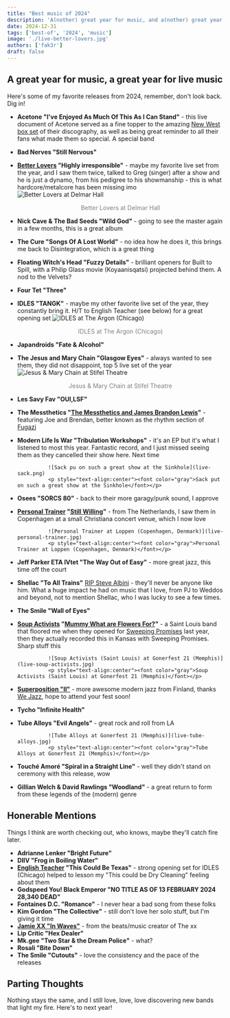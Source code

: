 ```yaml
---
title: "Best music of 2024"
description: 'A(nother) great year for music, and a(nother) great year for live music!'
date: 2024-12-31
tags: ['best-of', '2024', 'music']
image: './live-better-lovers.jpg'
authors: ['fak3r']
draft: false
---
```



## A great year for music, a great year for live music

Here's some of my favorite releases from 2024, remember, don't look back. Dig in!

* **Acetone "I've Enjoyed As Much Of This As I Can Stand"** - this live document of Acetone served as a fine topper to the amazing [New West box set](https://newwestrecords.com/collections/acetone) of their discography, as well as being great reminder to all their fans what made them so special. A special band
* **Bad Nerves "Still Nervous"**
* **[Better Lovers](https://betterloversband.com/) "Highly irresponsible"** - maybe my favorite live set from the year, and I saw them twice, talked to Greg (singer) after a show and he is just a dynamo, from his pedigree to his showmanship - this is what hardcore/metalcore has been missing imo
                ![Better Lovers at Delmar Hall](live-better-lovers.jpg)
                <p style="text-align:center"><font color="gray">Better Lovers at Delmar Hall</font></p>

* **Nick Cave & The Bad Seeds "Wild God"** - going to see the master again in a few months, this is a great album
* **The Cure "Songs Of A Lost World"** - no idea how he does it, this brings me back to Disintegration, which is a great thing
* **Floating Witch's Head "Fuzzy Details"** - brilliant openers for Built to Spill, with a Philip Glass movie (Koyaanisqatsi) projected behind them. A nod to the Velvets?
* **Four Tet "Three"**
* **IDLES "TANGK"** - maybe my other favorite live set of the year, they constantly bring it. H/T to English Teacher (see below) for a great opening set
                ![IDLES at The Argon (Chicago)](live-idles.jpg) 
                <p style="text-align:center"><font color="gray">IDLES at The Argon (Chicago)</font></p>

* **Japandroids "Fate & Alcohol"**
* **The Jesus and Mary Chain "Glasgow Eyes"** - always wanted to see them, they did not disappoint, top 5 live set of the year
                ![Jesus & Mary Chain at Stifel Theatre ](live-jamc.jpg) 
                <p style="text-align:center"><font color="gray">Jesus & Mary Chain at Stifel Theatre</font></p>

* **Les Savy Fav "OUI,LSF"**
* **The Messthetics "[The Messthetics and James Brandon Lewis](https://themessthetics.bandcamp.com/album/the-messthetics-and-james-brandon-lewis)"** - featuring Joe and Brendan, better known as the rhythm section of [Fugazi](https://en.wikipedia.org/wiki/Fugazi)
* **Modern Life Is War "Tribulation Workshops"** - it's an EP but it's what I listened to most this year. Fantastic record, and I just missed seeing them as they cancelled their show here. Next time
         
                ![Sack pu on such a great show at the Sinkhole](live-sack.png)
                <p style="text-align:center"><font color="gray">Sack put on such a great show at the Sinkhole</font></p>


* **Osees "SORCS 80"** - back to their more garagy/punk sound, I approve
* **[Personal Trainer](https://personaltrainer.bandcamp.com/) "[Still Willing](https://personaltrainer.bandcamp.com/album/still-willing)"** - from The Netherlands, I saw them in Copenhagen at a small Christiana concert venue, which I now love
         
                ![Personal Trainer at Loppen (Copenhagen, Denmark)](live-personal-trainer.jpg)
                <p style="text-align:center"><font color="gray">Personal Trainer at Loppen (Copenhagen, Denmark)</font></p>


* **Jeff Parker ETA IVtet "The Way Out of Easy"** - more great jazz, this time off the court
* **Shellac "To All Trains"** [RIP Steve Albini](https://en.wikipedia.org/wiki/Steve_Albini) - they'll never be anyone like him. What a huge impact he had on music that I love, from PJ to Weddos and beyond, not to mention Shellac, who I was lucky to see a few times.
* **The Smile "Wall of Eyes"**
* **[Soup Activists](https://soupactivists.bandcamp.com/) "[Mummy What are Flowers For?](https://soupactivists.bandcamp.com/album/mummy-what-are-flowers-for)"** - a Saint Louis band that floored me when they opened for [Sweeping Promises](https://sweepingpromises.com/) last year, then they actually recorded this in Kansas with Sweeping Promises. Sharp stuff this
         
                ![Soup Activists (Saint Louis) at Gonerfest 21 (Memphis)](live-soup-activists.jpg)
                <p style="text-align:center"><font color="gray">Soup Activists (Saint Louis) at Gonerfest 21 (Memphis)</font></p>


* **[Superposition "II"](https://wejazzrecords.bandcamp.com/album/ii-2)** - more awesome modern jazz from Finland, thanks [We Jazz](https://wejazzrecords.bandcamp.com/), hope to attend your fest soon!
* **Tycho "Infinite Health"**
* **Tube Alloys "Evil Angels"** - great rock and roll from LA
         
                ![Tube Alloys at Gonerfest 21 (Memphis)](live-tube-alloys.jpg)
                <p style="text-align:center"><font color="gray">Tube Alloys at Gonerfest 21 (Memphis)</font></p>

* **Touché Amoré "Spiral in a Straight Line"** - well they didn't stand on ceremony with this release, wow
* **Gillian Welch & David Rawlings "Woodland"** - a great return to form from these legends of the (modern) genre

## Honerable Mentions

Things I think are worth checking out, who knows, maybe they'll catch fire later.

* **Adrianne Lenker "Bright Future"**
* **DIIV "Frog in Boiling Water"**
* **[English Teacher](https://www.englishteacherband.com/) "This Could Be Texas"** - strong opening set for IDLES (Chicago) helped to lesson my "This could be Dry Cleaning" feeling about them
* **Godspeed You! Black Emperor "NO TITLE AS OF 13 FEBRUARY 2024 28,340 DEAD"**
* **Fontaines D.C. "Romance"** - I never hear a bad song from these folks
* **Kim Gordon "The Collective"** - still don't love her solo stuff, but I'm giving it time
* **[Jamie XX "In Waves"](https://jamiexx.bandcamp.com/album/in-waves)** - from the beats/music creator of The xx
* **Lip Critic "Hex Dealer"**
* **Mk.gee "Two Star & the Dream Police"** - what?
* **Rosali "Bite Down"**
* **The Smile "Cutouts"** - love the consistency and the pace of the releases

## Parting Thoughts

Nothing stays the same, and I still love, love, love discovering new bands that light my fire. Here's to next year!
